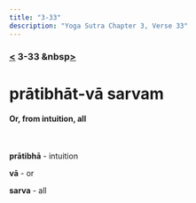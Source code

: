 ```yaml
---
title: "3-33"
description: "Yoga Sutra Chapter 3, Verse 33"
---
```


### [<](/Chapter-3/3-32) 3-33 &nbsp[>](/Chapter-3/3-34/)

# prātibhāt-vā sarvam

#### Or, from intuition, all

<br />

**prātibhā** - intuition

**vā** - or

**sarva** - all

<br />
